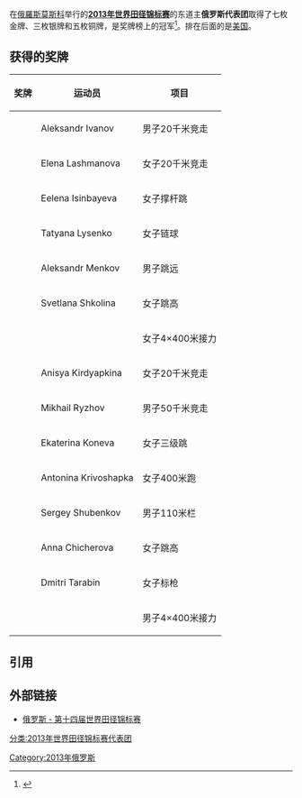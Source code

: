在[[俄羅斯|俄羅斯]][[莫斯科|莫斯科]]举行的'''[[2013年世界田径锦标赛|2013年世界田径锦标赛]]'''的东道主'''俄罗斯代表团'''取得了七枚金牌、三枚银牌和五枚铜牌，是奖牌榜上的冠军<ref>{{cite web |url=http://www.iaaf.org/competitions/iaaf-world-championships/14th-iaaf-world-championships-4873/medaltable |title=2013年世界田径锦标赛奖牌榜 |publisher=国际田联 |accessdate=2013-08-16 |archive-date=2018-01-08 |archive-url=https://web.archive.org/web/20180108063912/https://www.iaaf.org/competitions/iaaf-world-championships/14th-iaaf-world-championships-4873/medaltable |dead-url=no }}{{en}}</ref>。排在后面的是[[2013年世界田径锦标赛美国代表团|美国]]。

== 获得的奖牌 ==
{| class="wikitable" style="font-size:90%" width=60%
|-
! 奖牌
! 运动员
! 项目
|-
| {{gold medal}} || Aleksandr Ivanov || 男子20千米竞走
|-
| {{gold medal}} || Elena Lashmanova || 女子20千米竞走
|-
| {{gold medal}} || Eelena Isinbayeva || 女子撑杆跳
|-
| {{gold medal}} || Tatyana Lysenko || 女子链球
|-
| {{gold medal}} || Aleksandr Menkov || 男子跳远
|-
| {{gold medal}} || Svetlana Shkolina || 女子跳高
|-
| {{gold medal}} || {{N/A}} || 女子4×400米接力
|-
| {{silver medal}} || Anisya Kirdyapkina || 女子20千米竞走
|-
| {{silver medal}} || Mikhail Ryzhov || 男子50千米竞走
|-
| {{silver medal}} ||Ekaterina Koneva || 女子三级跳
|-
| {{bronze medal}} || Antonina Krivoshapka || 女子400米跑
|-
| {{bronze medal}} || Sergey Shubenkov || 男子110米栏
|-
| {{bronze medal}} || Anna Chicherova || 女子跳高
|-
| {{bronze medal}} || Dmitri Tarabin || 女子标枪
|-
| {{bronze medal}} || {{N/A}} || 男子4×400米接力
|}

== 引用 ==
{{reflist}}

== 外部链接 ==
*[http://www.iaaf.org/competitions/iaaf-world-championships/14th-iaaf-world-championships-4873/country/russia 俄罗斯 - 第十四届世界田径锦标赛]{{Wayback|url=http://www.iaaf.org/competitions/iaaf-world-championships/14th-iaaf-world-championships-4873/country/russia |date=20130915152205 }}{{en}}

[[分类:2013年世界田径锦标赛代表团|分类:2013年世界田径锦标赛代表团]]
[[Category:2013年俄罗斯|Category:2013年俄罗斯]]